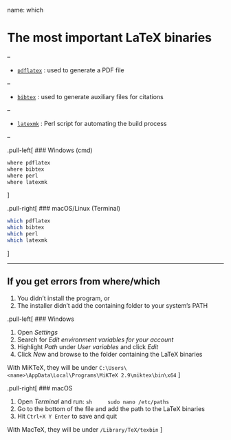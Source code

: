 name: which

# The most important LaTeX binaries

--

- [`pdflatex`](https://linux.die.net/man/1/pdflatex) : used to generate a PDF file

--

- [`bibtex`](https://linux.die.net/man/1/bibtex) : used to generate auxiliary files for citations

--

- [`latexmk`](https://man.cx/latexmk) : Perl script for automating the build process

--

.pull-left[
### Windows (cmd)

```sh
where pdflatex
where bibtex
where perl
where latexmk
```
]

.pull-right[
### macOS/Linux (Terminal)

```sh
which pdflatex
which bibtex
which perl
which latexmk
```
]

---

## If you get errors from where/which

1. You didn't install the program, or
2. The installer didn't add the containing folder to your system's PATH

.pull-left[
### Windows

1. Open *Settings*
2. Search for *Edit environment variables for your account*
3. Highlight *Path* under *User variables* and click *Edit*
4. Click *New* and browse to the folder containing the LaTeX binaries

With MiKTeX, they will be under `C:\Users\<name>\AppData\Local\Programs\MiKTeX 2.9\miktex\bin\x64`
]

.pull-right[
### macOS

1. Open *Terminal* and run:
    ```sh
    sudo nano /etc/paths
    ```
2. Go to the bottom of the file and add the path to the LaTeX binaries
3. Hit `Ctrl+X Y Enter` to save and quit

With MacTeX, they will be under `/Library/TeX/texbin`
]
